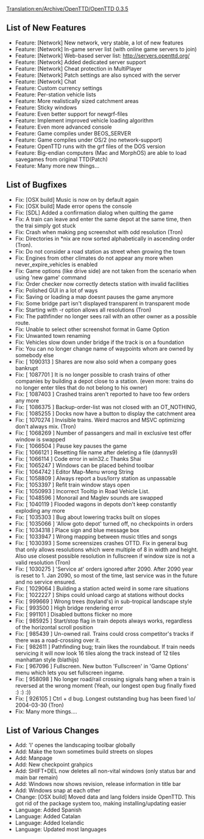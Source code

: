 [[Translation:en/Archive/OpenTTD/OpenTTD 0.3.5]]
{{fr/Traduction|en/Archive/OpenTTD/OpenTTD 0.3.5|0}}


{{en/Archive/OpenTTD/NaviPrevNext|prev=en/Archive/OpenTTD/OpenTTD 0.3.4|next=en/Archive/OpenTTD/OpenTTD 0.3.6|date=24 December 2004}}
==List of New Features==
*Feature: [Network] New network, very stable, a lot of new features
*Feature: [Network] In-game server list (with online game servers to join)
*Feature: [Network] Web-based server list: http://servers.openttd.org/
*Feature: [Network] Added dedicated server support
*Feature: [Network] Cheat protection in MultiPlayer
*Feature: [Network] Patch settings are also synced with the server
*Feature: [Network] Chat
*Feature: Custom currency settings
*Feature: Per-station vehicle lists
*Feature: More realistically sized catchment areas
*Feature: Sticky windows
*Feature: Even better support for newgrf-files
*Feature: Implement improved vehicle loading algorithm
*Feature: Even more advanced console
*Feature: Game compiles under BEOS_SERVER
*Feature: Game compiles under OS/2 (no network-support)
*Feature: OpenTTD runs with the grf files of the DOS version
*Feature: Big-endian computers (Mac and MorphOS) are able to load savegames from original TTD(Patch)
*Feature: Many more new things...

==List of Bugfixes==
*Fix: [OSX build] Music is now on by default again
*Fix: [OSX build] Made error opens the console
*Fix: [SDL] Added a confirmation dialog when quitting the game
*Fix: A train can leave and enter the same depot at the same time, then the trai simply got stuck
*Fix: Crash when making png screenshot with odd resolution (Tron)
*Fix: Directories in *nix are now sorted alphabetically in ascending order (Tron).
*Fix: Do not consider a road station as street when growing the town
*Fix: Engines from other climates do not appear any more when never_expire_vehicles is enabled
*Fix: Game options (like drive side) are not taken from the scenario when using 'new game' command
*Fix: Order checker now correctly detects station with invalid facilities
*Fix: Polished GUI in a lot of ways
*Fix: Saving or loading a map doesnt pauses the game anymore
*Fix: Some bridge part isn't displayed transparent in transparent mode
*Fix: Starting with -r option allows all resolutions (Tron)
*Fix: The pathfinder no longer sees rail with an other owner as a possible route.
*Fix: Unable to select other screenshot format in Game Option
*Fix: Unwanted town renaming
*Fix: Vehicles slow down under bridge if the track is on a foundation
*Fix: You can no longer change name of waypoints whom are owned by somebody else
*Fix: [ 1090313 ] Shares are now also sold when a company goes bankrupt
*Fix: [ 1087701 ] It is no longer possible to crash trains of other companies by building a depot close to a station. (even more: trains do no longer enter tiles that do not belong to his owner)
*Fix: [ 1087403 ] Crashed trains aren't reported to have too few orders any more
*Fix: [ 1086375 ] Backup-order-list was not closed with an OT_NOTHING,
*Fix: [ 1085255 ] Docks now have a button to display the catchment area
*Fix: [ 1070274 ] Invisible trains. Weird macros and MSVC optimizing don't always mix. (Tron)
*Fix: [ 1068269 ] Number of passangers and mail in exclusive test offer window is swapped
*Fix: [ 1066504 ] Pause key pauses the game
*Fix: [ 1066121 ] Resetting file name after deleting a file (dannys9)
*Fix: [ 1066114 ] Code error in win32.c Thanks Shai
*Fix: [ 1065247 ] Windows can be placed behind toolbar
*Fix: [ 1064742 ] Editor Map-Menu wrong String
*Fix: [ 1058809 ] Always report a bus/lorry station as unpassable
*Fix: [ 1053397 ] Refit train window stays open
*Fix: [ 1050993 ] Incorrect Tooltip in Road Vehicle List.
*Fix: [ 1048596 ] Monorail and Maglev sounds are swapped
*Fix: [ 1040119 ] Flooded wagons in depots don't keep constantly exploding any more
*Fix: [ 1035303 ] Bug about lowering tracks built on slopes
*Fix: [ 1035066 ] 'Allow goto depot' turned off, no checkpoints in orders
*Fix: [ 1034318 ] Place sign and blue message box
*Fix: [ 1033947 ] Wrong mapping between music titles and songs
*Fix: [ 1030393 ] Some screensizes crashes OTTD. Fix in general bug that only allows resolutions which were multiple of 8 in width and height. Also use closest possible resolution in fullscreen if window size is not a valid resolution (Tron)
*Fix: [ 1030275 ] 'Service at' orders ignored after 2090. After 2090 year is reset to 1. Jan 2090, so most of the time, last service was in the future and no service ensured.
*Fix: [ 1029064 ] Building a station acted weird in some rare situations
*Fix: [ 1022227 ] Ships could unload cargo at stations without docks
*Fix: [ 999669 ] Wrong trees (toyland's) in sub-tropical landscape style
*Fix: [ 993500 ] High bridge rendering error
*Fix: [ 991101 ] Disabled buttons flicker no more
*Fix: [ 985925 ] Start/stop flag in train depots always works, regardless of the horizontal scroll position
*Fix: [ 985439 ] Un-owned rail. Trains could cross competitor's tracks if there was a road-crossing over it.
*Fix: [ 982611 ] Pathfinding bug; train likes the roundabout. If train needs servicing it will now look 16 tiles along the track instead of 12 tiles manhattan style (blathijs)
*Fix: [ 967096 ] Fullscreen. New button 'Fullscreen' in 'Game Options' menu which lets you set fullscreen ingame.
*Fix: [ 958098 ] No longer road/rail crossing signals hang when a train is reversed at the wrong moment (Yeah, our longest open bug finally fixed :) :) :))
*Fix: [ 926105 ] Ctrl + d bug. Longest outstanding bug has been fixed \o/ 2004-03-30 (Tron)
*Fix: Many more things....

==List of Various Changes==
*Add: 'l' openes the landscaping toolbar globally
*Add: Make the town sometimes build streets on slopes
*Add: Manpage
*Add: New checkpoint grahpics
*Add: SHIFT+DEL now deletes all non-vital windows (only status bar and main bar remain)
*Add: Windows now shows revision, release information in title bar
*Add: Windows snap at each other
*Change: [OSX build] Moved data and lang folders inside OpenTTD. This got rid of the package system too, making installing/updating easier
*Language: Added Spanish
*Language: Added Catalan
*Language: Added Icelandic
*Language: Updated most languages